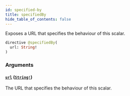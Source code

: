 ```yaml
---
id: specified-by
title: specifiedBy
hide_table_of_contents: false
---
```



Exposes a URL that specifies the behaviour of this scalar.

```graphql
directive @specifiedBy(
  url: String!
)
```


### Arguments

#### [`url`](#) ([`String!`](/supply/api/graphql-admin/reference/scalars/string))

The URL that specifies the behaviour of this scalar.





